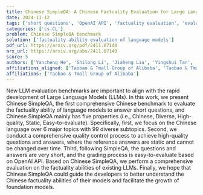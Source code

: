 ```yaml
---
title: Chinese SimpleQA: A Chinese Factuality Evaluation for Large Language Models
date: 2024-11-12
tags: ['short questions', 'OpenAI API', 'factuality evaluation', 'evaluation benchmarks', 'Large Language Models', 'quality control', 'Chinese language']
categories: ['cs.CL']
problem: Chinese SimpleQA benchmark
solution: ['factuality ability evaluation of language models']
pdf_url: https://arxiv.org/pdf/2411.07140
arx_url: https://arxiv.org/abs/2411.07140
score: 5
authors: ['Yancheng He', 'Shilong Li', 'Jiaheng Liu', 'Yingshui Tan', 'Hui Huang', 'Weixun Wang', 'Xingyuan Bu', 'Hangyu Guo', 'Chengwei Hu', 'Boren Zheng', 'Xuepeng Liu', 'Dekai Sun', 'Wenbo Su', 'Bo Zheng']
affiliations_aligned: ['Taobao & Tmall Group of Alibaba', 'Taobao & Tmall Group of Alibaba', 'Taobao & Tmall Group of Alibaba', 'Taobao & Tmall Group of Alibaba', 'Taobao & Tmall Group of Alibaba', 'Taobao & Tmall Group of Alibaba', 'Taobao & Tmall Group of Alibaba', 'Taobao & Tmall Group of Alibaba', 'Taobao & Tmall Group of Alibaba', 'Taobao & Tmall Group of Alibaba', 'Taobao & Tmall Group of Alibaba', 'Taobao & Tmall Group of Alibaba', 'Taobao & Tmall Group of Alibaba', 'Taobao & Tmall Group of Alibaba']
affiliations: ['Taobao & Tmall Group of Alibaba']
---
```



New LLM evaluation benchmarks are important to align with the rapid development of Large Language Models (LLMs). In this work, we present Chinese SimpleQA, the first comprehensive Chinese benchmark to evaluate the factuality ability of language models to answer short questions, and Chinese SimpleQA mainly has five properties (i.e., Chinese, Diverse, High-quality, Static, Easy-to-evaluate). Specifically, first, we focus on the Chinese language over 6 major topics with 99 diverse subtopics. Second, we conduct a comprehensive quality control process to achieve high-quality questions and answers, where the reference answers are static and cannot be changed over time. Third, following SimpleQA, the questions and answers are very short, and the grading process is easy-to-evaluate based on OpenAI API. Based on Chinese SimpleQA, we perform a comprehensive evaluation on the factuality abilities of existing LLMs. Finally, we hope that Chinese SimpleQA could guide the developers to better understand the Chinese factuality abilities of their models and facilitate the growth of foundation models.